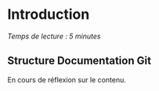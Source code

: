 # Introduction

_Temps de lecture : 5 minutes_

## Structure Documentation Git

En cours de réflexion sur le contenu.
